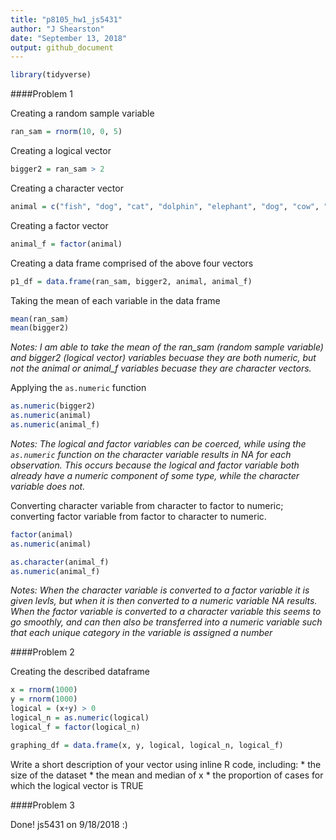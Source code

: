 ```yaml
---
title: "p8105_hw1_js5431"
author: "J Shearston"
date: "September 13, 2018"
output: github_document
---
```


```r
library(tidyverse)
```

####Problem 1

Creating a random sample variable

```r
ran_sam = rnorm(10, 0, 5)
```

Creating a logical vector

```r
bigger2 = ran_sam > 2
```

Creating a character vector

```r
animal = c("fish", "dog", "cat", "dolphin", "elephant", "dog", "cow", "fish", "fish", "dolphin")
```

Creating a factor vector

```r
animal_f = factor(animal)
```

Creating a data frame comprised of the above four vectors

```r
p1_df = data.frame(ran_sam, bigger2, animal, animal_f)
```

Taking the mean of each variable in the data frame

```r
mean(ran_sam)
mean(bigger2)
```

*Notes: I am able to take the mean of the ran_sam (random sample variable) and bigger2 (logical vector) variables becuase they are both numeric, but not the animal or animal_f variables becuase they are character vectors.*

Applying the `as.numeric` function

```r
as.numeric(bigger2)
as.numeric(animal)
as.numeric(animal_f)
```

*Notes: The logical and factor variables can be coerced, while using the `as.numeric` function on the character variable results in NA for each observation. This occurs because the logical and factor variable both already have a numeric component of some type, while the character variable does not.*

Converting character variable from character to factor to numeric; converting factor variable from factor to character to numeric.

```r
factor(animal)
as.numeric(animal)

as.character(animal_f)
as.numeric(animal_f)
```

*Notes: When the character variable is converted to a factor variable it is given levls, but when it is then converted to a numeric variable NA results. When the factor variable is converted to a character variable this seems to go smoothly, and can then also be transferred into a numeric variable such that each unique category in the variable is assigned a number*


####Problem 2

Creating the described dataframe

```r
x = rnorm(1000)
y = rnorm(1000)
logical = (x+y) > 0
logical_n = as.numeric(logical)
logical_f = factor(logical_n)

graphing_df = data.frame(x, y, logical, logical_n, logical_f)
```



Write a short description of your vector using inline R code, including: * the size of the dataset * the mean and median of x * the proportion of cases for which the logical vector is TRUE


####Problem 3

Done! js5431 on 9/18/2018
:)

